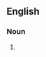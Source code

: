 ==English==

===Noun===
{{en-noun|?}}

# {{lb|en|military}} {{initialism of|en|[[airborne]] battlefield [[command and control]] center}}